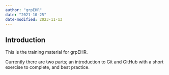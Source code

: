 ```yaml
---
author: "grpEHR"
date: "2021-10-25"
date-modified: 2023-11-13
---
```


## Introduction {.unnumbered}

This is the training material for grpEHR.

Currently there are two parts; an introduction to Git and GitHub with a short exercise to complete, and best practice.
